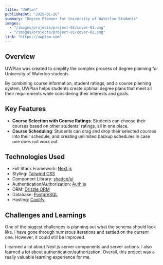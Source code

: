```yaml
---
title: "UWPlan"
publishedAt: "2025-01-26"
summary: "Degree Planner for University of Waterloo Students"
images:
  - "/images/projects/project-01/cover-01.png"
  - "/images/projects/project-01/cover-02.png"
link: "https://uwplan.com"
---
```


## Overview

UWPlan was created to simplify the complex process of degree planning for University of Waterloo students. 

By combining course information, student ratings, and a course planning system, UWPlan helps students create optimal degree plans that meet all their requirements while considering their interests and goals.

## Key Features

- **Course Selection with Course Ratings**: Students can choose their courses based on other students' ratings, all in one place.
- **Course Scheduling**: Students can drag and drop their selected courses into their schedule, and creating unlimited backup schedules in case one does not work out.

## Technologies Used

- Full Stack Framework: [Next.js](https://nextjs.org/)
- Styling: [Tailwind CSS](https://tailwindcss.com/)
- Component Library: [shadcn/ui](https://ui.shadcn.com/)
- Authentication/Authorization: [Auth.js](https://authjs.dev/)
- ORM: [Drizzle ORM](https://orm.drizzle.team/)
- Database: [PostgreSQL](https://www.postgresql.org/)
- Hosting: [Coolify](https://coolify.io/)

## Challenges and Learnings

One of the biggest challenges is planning out what the schema should look like. I have gone through numerous iterations and settled on the current one. However, it could still be improved.

I learned a lot about Next.js server components and server actions. I also learned a lot about authentication/authorization. Overall, this project was a really valuable learning experience for me.
